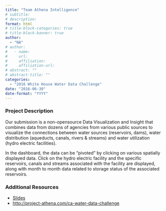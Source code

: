 ```yaml
---
title: "Team Athena Intelligence"
# subtitle: 
# description: 
format: html
# title-block-categories: true
# title-block-banner: true
author: 
  - "NA"
# author:
#   - name: 
#     url: 
#     affiliation: 
#     affiliation-url:
# abstract: ""
# abstract-title: ""
categories: 
  - "2016 White House Water Data Challenge"
date: "2016-06-30"
date-format: "YYYY"
---
```


<!-- COMMENT
## params_NOTUSED-proj_title

#### Year: params_NOTUSED-year

#### Topics: params_NOTUSED-topics

#### Awards: params_NOTUSED-awards

#### Team Members: params_NOTUSED-team_members
UNCOMMENT -->

### Project Description

Our submission is a non-opensource Data Visualization and Insight that combines data from dozens of agencies from various public sources to visualize the connections between water sources (reservoirs, dams), water distribution (aqueducts, canals, rivers & streams) and water utilization (hydro electric facilities). 
 
 In the dashboard, the data can be "pivoted" by clicking on various spatially displayed data. Click on the hydro electric facility and the specific reservoirs, canals and streams associated with the facility are displayed, along with month to month data related to storage status of the associated reservoirs.

### Additional Resources

- [Slides](https://drive.google.com/open?id=0B5n4IeHrVBinTU1vcnZZODNKSVk)
- <http://project-athena.com/ca-water-data-challenge>
